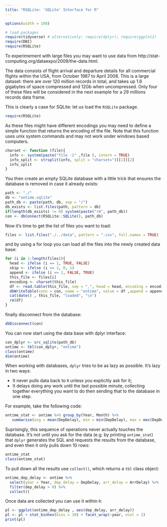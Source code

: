 ```yaml
---
title: "RSQLite: 'SQLite' Interface for R"
---
```


```r
options(width = 108)
```

```r
# load packages
require(tidyverse) # alternatively: require(dplyr); require(ggplot2)
require(DBI)
require(RSQLite)
```


To experimement with large files you may want to use data from http://stat-computing.org/dataexpo/2009/the-data.html.

The data consists of flight arrival and departure details for all commercial flights within the USA, from October 1987 to April 2008. This is a large dataset: there are over 120 million records in total, and takes up 1.6 gigabytes of space compressed and 12Gb when uncompressed. Only four of these files will be considered in the next example for a 29 millions records data frame.

This is clearly a case for SQLite: let us load the `RSQLite` package.

```r
require(RSQLite)
```

As these files might have different encodings you may need to define a simple function that returns the encoding of the file. Note that this function uses unix system commands and may not work under windows based computers.

```r
charset <- function (file){
  info <- system(paste("file -i" ,file ), intern = TRUE)
  info_split <- strsplit(info, split = "charset=")[[1]][2]
  info_split
}
```

You then create an empty SQLite database with a little trick that ensures the database is removed in case it already exists:

```r
path <- "./"
db <- "ontime.sqlite"
path_db <- paste(path, db, sep = "/")
db_exists <- list.files(path, pattern = db)
if(length(db_exists) != 0) system(paste("rm", path_db))
con <- dbConnect(RSQLite::SQLite(), path_db)
```

Now it's time to get the list of files you want to load:

```r
files <- list.files("./../data", pattern = ".csv", full.names = TRUE)
```

and by using a for loop you can load all the files into the newly created data base:

```r
for (i in 1:length(files)){
  head <- ifelse (i == 1, TRUE, FALSE)
  skip <- ifelse (i == 1, 0, 1)
  append <- ifelse (i == 1, FALSE, TRUE)
  this_file <- files[i]
  encoding <- charset(this_file)
  df <- read.table(this_file, sep = ",", head = head, encoding = encoding, skip = skip, nrows = 100)
  dbWriteTable(conn = con, name = "ontime", value = df ,append = append)
  cat(date() , this_file, "loaded", "\n")
  rm(df)
}  
```

finally disconnect from the database:

```r
dbDisconnect(con)
```

You can now start using the data base with dplyr interface:

```r
con_dplyr <- src_sqlite(path_db)
ontime <- tbl(con_dplyr, "ontime")
class(ontime)
dim(ontime)
```

When working with databases, `dplyr` tries to be as lazy as possible. It’s lazy in two ways:

* It never pulls data back to `R` unless you explicitly ask for it;
* It delays doing any work until the last possible minute, collecting together everything you want to do then sending that to the database in one step.

For example, take the following code:

```r
ontime_stat <- ontime %>% group_by(Year, Month) %>% 
   summarise(avg = mean(DepDelay), min = min(DepDelay), max = max(DepDelay)) 
```

Suprisingly, this sequence of operations never actually touches the database. It’s not until you ask for the data (e.g. by printing `ontime_stat`) that `dplyr` generates the SQL and requests the results from the database, and even then it only pulls down 10 rows:

```r
ontime_stat
class(ontime_stat)
```

To pull down all the results use `collect()`, which returns a `tbl` class object:

```r
ontime_dep_delay <- ontime %>%
  select(year = Year, dep_delay = DepDelay, arr_delay = ArrDelay) %>%
  filter(dep_delay > 0) %>%
  collect()
```

Once data are collected you can use it within `R`:

```r
pl <- ggplot(ontime_dep_delay , aes(dep_delay, arr_delay))
pl <- pl + stat_binhex(bins = 30) + facet_wrap(~year, ncol = 2)
print(pl)
```

